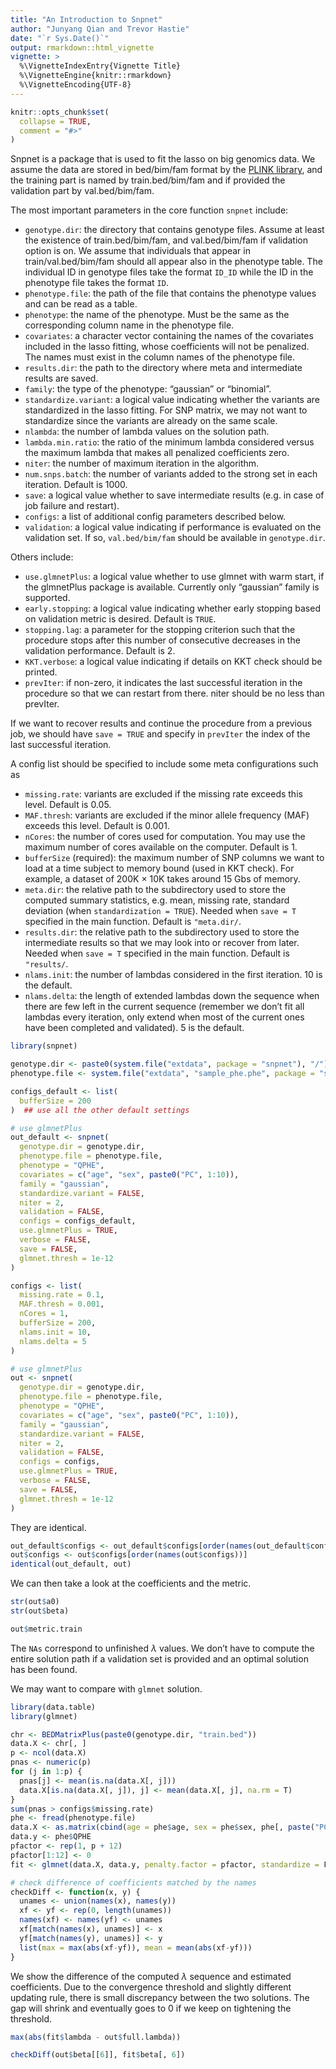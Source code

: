 ```yaml
---
title: "An Introduction to Snpnet"
author: "Junyang Qian and Trevor Hastie"
date: "`r Sys.Date()`"
output: rmarkdown::html_vignette
vignette: >
  %\VignetteIndexEntry{Vignette Title}
  %\VignetteEngine{knitr::rmarkdown}
  %\VignetteEncoding{UTF-8}
---
```


```r
knitr::opts_chunk$set(
  collapse = TRUE,
  comment = "#>"
)
```

Snpnet is a package that is used to fit the lasso on big genomics data. We assume the data are stored in bed/bim/fam format by the [PLINK library](https://www.cog-genomics.org/plink2/formats#bed), and the training part is named by train.bed/bim/fam and if provided the validation part by val.bed/bim/fam.

The most important parameters in the core function `snpnet` include:

- `genotype.dir`: the directory that contains genotype files. Assume at least the existence of train.bed/bim/fam, and val.bed/bim/fam if validation option is on. We assume that individuals that appear in train/val.bed/bim/fam should all appear also in the phenotype table. The individual ID in genotype files take the format `ID_ID` while the ID in the phenotype file takes the format `ID`.
- `phenotype.file`: the path of the file that contains the phenotype values and can be read as a table.
- `phenotype`: the name of the phenotype. Must be the same as the corresponding column name in the phenotype file.
- `covariates`: a character vector containing the names of the covariates included in the lasso fitting, whose coefficients will not be penalized. The names must exist in the column names of the phenotype file.
- `results.dir`: the path to the directory where meta and intermediate results are saved.
- `family`: the type of the phenotype: "gaussian" or "binomial".
- `standardize.variant`: a logical value indicating whether the variants are standardized in the lasso fitting. For SNP matrix, we may not want to standardize since the variants are already on the same scale.
- `nlambda`: the number of lambda values on the solution path.
- `lambda.min.ratio`: the ratio of the minimum lambda considered versus the maximum lambda that makes all penalized coefficients zero.
- `niter`: the number of maximum iteration in the algorithm.
- `num.snps.batch`: the number of variants added to the strong set in each iteration. Default is 1000.
- `save`: a logical value whether to save intermediate results (e.g. in case of job failure and restart).
- `configs`: a list of additional config parameters described below.
- `validation`: a logical value indicating if performance is evaluated on the validation set. If so, `val.bed/bim/fam` should be available in `genotype.dir`.

Others include: 

- `use.glmnetPlus`: a logical value whether to use glmnet with warm start, if the glmnetPlus package is available. Currently only "gaussian" family is supported.
- `early.stopping`: a logical value indicating whether early stopping based on validation metric is desired. Default is `TRUE`.
- `stopping.lag`: a parameter for the stopping criterion such that the procedure stops after this number of consecutive decreases in the validation performance. Default is 2.
- `KKT.verbose`: a logical value indicating if details on KKT check should be printed.
- `prevIter`: if non-zero, it indicates the last successful iteration in the procedure so that we can restart from there. niter should be no less than prevIter.
                 
If we want to recover results and continue the procedure from a previous job, we should have `save = TRUE` and specify in `prevIter` the index of the last successful iteration.


A config list should be specified to include some meta configurations such as

- `missing.rate`: variants are excluded if the missing rate exceeds this level. Default is 0.05.
- `MAF.thresh`: variants are excluded if the minor allele frequency (MAF) exceeds this level. Default is 0.001.
- `nCores`: the number of cores used for computation. You may use the maximum number of cores available on the computer. Default is 1.
- `bufferSize` (required): the maximum number of SNP columns we want to load at a time subject to memory bound (used in KKT check). For example, a dataset of 200K $\times$ 10K takes around 15 Gbs of memory. 
- `meta.dir`: the relative path to the subdirectory used to store the computed summary statistics, e.g. mean, missing rate, standard deviation (when `standardization = TRUE`). Needed when `save = T` specified in the main function. Default is `"meta.dir/`.
- `results.dir`: the relative path to the subdirectory used to store the intermediate results so that we may look into or recover from later. Needed when `save = T` specified in the main function. Default is `"results/`.
- `nlams.init`: the number of lambdas considered in the first iteration. 10 is the default.
- `nlams.delta`: the length of extended lambdas down the sequence when there are few left in the current sequence (remember we don't fit all lambdas every iteration, only extend when most of the current ones have been completed and validated). 5 is the default.

```r
library(snpnet)
```

```r
genotype.dir <- paste0(system.file("extdata", package = "snpnet"), "/")
phenotype.file <- system.file("extdata", "sample_phe.phe", package = "snpnet")

configs_default <- list(
  bufferSize = 200
)  ## use all the other default settings

# use glmnetPlus
out_default <- snpnet(
  genotype.dir = genotype.dir,
  phenotype.file = phenotype.file,
  phenotype = "QPHE",
  covariates = c("age", "sex", paste0("PC", 1:10)),
  family = "gaussian",
  standardize.variant = FALSE,
  niter = 2,
  validation = FALSE,
  configs = configs_default,
  use.glmnetPlus = TRUE,
  verbose = FALSE,
  save = FALSE,
  glmnet.thresh = 1e-12
)

configs <- list(
  missing.rate = 0.1,
  MAF.thresh = 0.001,
  nCores = 1,
  bufferSize = 200,
  nlams.init = 10,
  nlams.delta = 5
)

# use glmnetPlus
out <- snpnet(
  genotype.dir = genotype.dir,
  phenotype.file = phenotype.file,
  phenotype = "QPHE",
  covariates = c("age", "sex", paste0("PC", 1:10)),
  family = "gaussian",
  standardize.variant = FALSE,
  niter = 2,
  validation = FALSE,
  configs = configs,
  use.glmnetPlus = TRUE,
  verbose = FALSE,
  save = FALSE,
  glmnet.thresh = 1e-12
)
```

They are identical.
```r
out_default$configs <- out_default$configs[order(names(out_default$configs))]
out$configs <- out$configs[order(names(out$configs))]
identical(out_default, out)
```



We can then take a look at the coefficients and the metric.
```r
str(out$a0)
str(out$beta)
```

```r
out$metric.train
```

The `NAs` correspond to unfinished $\lambda$ values. We don't have to compute the entire solution path if a validation set is provided and an optimal solution has been found.

We may want to compare with `glmnet` solution.

```r
library(data.table)
library(glmnet)

chr <- BEDMatrixPlus(paste0(genotype.dir, "train.bed"))
data.X <- chr[, ]
p <- ncol(data.X)
pnas <- numeric(p)
for (j in 1:p) {
  pnas[j] <- mean(is.na(data.X[, j]))
  data.X[is.na(data.X[, j]), j] <- mean(data.X[, j], na.rm = T)
}
sum(pnas > configs$missing.rate)
phe <- fread(phenotype.file)
data.X <- as.matrix(cbind(age = phe$age, sex = phe$sex, phe[, paste("PC", 1:10, sep = "")], data.X))
data.y <- phe$QPHE
pfactor <- rep(1, p + 12)
pfactor[1:12] <- 0
fit <- glmnet(data.X, data.y, penalty.factor = pfactor, standardize = F, thresh = 1e-12)
```

```r
# check difference of coefficients matched by the names
checkDiff <- function(x, y) {
  unames <- union(names(x), names(y))
  xf <- yf <- rep(0, length(unames))
  names(xf) <- names(yf) <- unames
  xf[match(names(x), unames)] <- x
  yf[match(names(y), unames)] <- y
  list(max = max(abs(xf-yf)), mean = mean(abs(xf-yf)))
}
```

We show the difference of the computed $\lambda$ sequence and estimated coefficients. Due to the convergence threshold and slightly different updating rule, there is small discrepancy between the two solutions. The gap will shrink and eventually goes to 0 if we keep on tightening the threshold. 

```r
max(abs(fit$lambda - out$full.lambda))
```

```r
checkDiff(out$beta[[6]], fit$beta[, 6])
```


